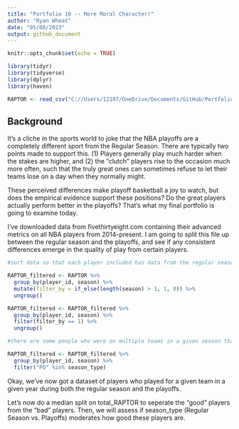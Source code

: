 ```yaml
---
title: "Portfolio 10 -- More Moral Character!"
author: "Ryan Wheat"
date: "05/08/2023"
output: github_document
---
```


```r
knitr::opts_chunk$set(echo = TRUE)
```

```r
library(tidyr)
library(tidyverse)
library(dplyr)
library(haven)
```

```r

RAPTOR <- read_csv("C://Users/12107/OneDrive/Documents/GitHub/Portfolios 2023/Portfolio12/modern_RAPTOR_by_team.csv")

```

## Background

It's a cliche in the sports world to joke that the NBA playoffs are a completely different sport from the Regular Season. There are typically two points made to support this. (1) Players generally play much harder when the stakes are higher, and (2) the "clutch" players rise to the occasion much more often, such that the truly great ones can sometimes refuse to let their teams lose on a day when they normally might.

These perceived differences make playoff basketball a joy to watch, but does the empirical evidence support these positions? Do the great players actually perform better in the playoffs? That's what my final portfolio is going to examine today.

I've downloaded data from fivethirtyeight.com containing their advanced metrics on all NBA players from 2014-present. I am going to split this file up between the regular season and the playoffs, and see if any consistent differences emerge in the quality of play from certain players.

```r

#sort data so that each player included has data from the regular season and playoffs for a given year

RAPTOR_filtered <- RAPTOR %>%
  group_by(player_id, season) %>%
  mutate(filter_by = if_else(length(season) > 1, 1, 0)) %>%
  ungroup()

RAPTOR_filtered <- RAPTOR_filtered %>%
  group_by(player_id, season) %>%
  filter(filter_by == 1) %>%
  ungroup()

#there are some people who were on multiple teams in a given season that did not make the playoffs. Let's filter those players out.

RAPTOR_filtered <- RAPTOR_filtered %>%
  group_by(player_id, season) %>%
  filter("PO" %in% season_type)

```

Okay, we've now got a dataset of players who played for a given team in a given year during both the regular season and the playoffs.

Let's now do a median split on total_RAPTOR to seperate the "good" players from the "bad" players. Then, we will assess if season_type (Regular Season vs. Playoffs) moderates how good these players are.




